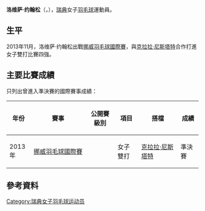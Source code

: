{{noteTA|G1=Badminton}}
{{Infobox 羽球選手
| playername              = 洛维萨·约翰松<br/>{{lang|sv|Lovisa Johansson}}
| image                   = 
| size                    = 
| caption                 = 
| birth_name              = 
| date_of_birth           = {{birth_date_and_age|1995|4|15}}
| place_of_birth          = 
| height                  = 
| weight                  = 
| event                   = 女子單打、女子雙打、混合雙打
| country                 = {{SWE}}
| years_started           = 
| handedness              = 
| coach                   = 
| highest_ranking         = 第237位（女單）
| date_of_highest_ranking = 2016年9月29日<ref name="ranking">{{en}}[http://bwfcontent.tournamentsoftware.com/ranking/player.aspx?id=17650&player=728413 BWF World Ranking - Ranking of Lovisa JOHANSSON (66469)]</ref>
| current_ranking         = 第621位（女單）<br/>第537位（女雙-[[Malena_Norrman|Norrman]]）<br/>第854位（女雙-[[Berfin_Aslan|Aslan]]）<br/>第629位（混雙-[[Filip_Svensson|Svensson]]）<br/>第1080位（混雙-[[Gustav_Stromvall|Stromvall]]）<br/>第1355位（混雙-[[Oskar_Johansson|Johansson]]）
| date_of_current_ranking = 2018年5月31日<ref>{{en}}[http://bwfcontent.tournamentsoftware.com/ranking/category.aspx?id=17650&category=473 BWF World Ranking - BWF世界排名榜 (5/31/2018) - Women's singles]</ref><ref>{{en}}[http://bwfcontent.tournamentsoftware.com/ranking/category.aspx?id=17650&category=475 BWF World Ranking - BWF世界排名榜 (5/31/2018) - Women's doubles]</ref><ref>{{en}}[http://bwfcontent.tournamentsoftware.com/ranking/category.aspx?id=17650&category=476 BWF World Ranking - BWF世界排名榜 (5/31/2018) - Mixed doubles]</ref>
| played                  = 21勝–34負（女單）<br/>5勝–7負（女雙）<br/>1勝–5負（混雙）
| titles                  = 
| bwf_profile             = DD339F46-7BF0-4D93-B4A4-49E27DBE8B97
| bwf_id                  = 66469
| updated                 = 2018年6月4日
}}
{{MedalTableTop}}
{{MedalSport | 女子[[羽毛球|羽毛球]]}}
{{MedalCountry | {{SWE}}}}
{{MedalBottom}}
'''洛维萨·约翰松'''（{{lang-sv|Lovisa Johansson}}，{{bd|1995年|4月15日||}}），[[瑞典|瑞典]]女子[[羽毛球|羽毛球]]運動員。

== 生平 ==
2013年11月，洛维萨·约翰松出戰[[2013年挪威羽毛球國際賽|挪威羽毛球國際賽]]，與[[克拉拉·尼斯塔特|克拉拉·尼斯塔特]]合作打進女子雙打比賽四強。

==主要比賽成績==
只列出曾進入準決賽的國際賽事成績：
{| class=wikitable style="text-align:center; font-size:small;" 
!width="50"|年份
!width="180"|賽事
!width="80"|公開賽級別
!width="60"|項目
!width="120"|搭檔
!width="50"|成績
|-
!rowspan="1"|2013年
|[[2013年挪威羽毛球國際賽|挪威羽毛球國際賽]]
|{{BWFIS}}
|女子雙打
|[[克拉拉·尼斯塔特|克拉拉·尼斯塔特]]
|bgcolor="#b8860b"|準決賽
|}
{{BWF賽事級別索引}}

== 參考資料 ==
{{Reflist}}

{{Authority control}}

{{DEFAULTSORT:Johansson, Lovisa}}
[[Category:瑞典女子羽毛球运动员|Category:瑞典女子羽毛球运动员]]